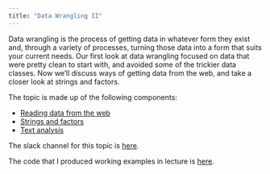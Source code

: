 ```yaml
---
title: "Data Wrangling II"
---
```


Data wrangling is the process of getting data in whatever form they exist and, through a variety of processes, turning those data into a form that suits your current needs. Our first look at data wrangling focused on data that were pretty clean to start with, and avoided some of the trickier data classes. Now we'll discuss ways of getting data from the web, and take a closer look at strings and factors.

The topic is made up of the following components:

* [Reading data from the web](reading_data_from_the_web.html)
* [Strings and factors](strings_and_factors.html)
* [Text analysis](text_analysis.html)

The slack channel for this topic is [here](https://p8105-fall2017.slack.com/messages/C7N8HG34N).

The code that I produced working examples in lecture is [here](./lecture_code/data_wrangling_ii.zip).

